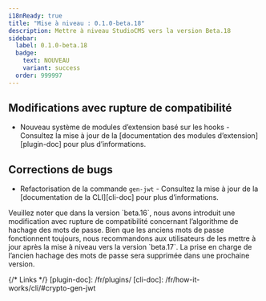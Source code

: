 ```yaml
---
i18nReady: true
title: "Mise à niveau : 0.1.0-beta.18"
description: Mettre à niveau StudioCMS vers la version Beta.18
sidebar:
  label: 0.1.0-beta.18
  badge:
    text: NOUVEAU
    variant: success
  order: 999997
---
```



<QuickUpdate />

## Modifications avec rupture de compatibilité

- Nouveau système de modules d’extension basé sur les hooks - Consultez la mise à jour de la [documentation des modules d’extension][plugin-doc] pour plus d’informations.

## Corrections de bugs

- Refactorisation de la commande `gen-jwt` - Consultez la mise à jour de la [documentation de la CLI][cli-doc] pour plus d’informations.

<Aside title="À noter">
Veuillez noter que dans la version `beta.16`, nous avons introduit une modification avec rupture de compatibilité concernant l’algorithme de hachage des mots de passe. Bien que les anciens mots de passe fonctionnent toujours, nous recommandons aux utilisateurs de les mettre à jour après la mise à niveau vers la version `beta.17`. La prise en charge de l’ancien hachage des mots de passe sera supprimée dans une prochaine version.
</Aside>

{/* Links */}
[plugin-doc]: /fr/plugins/
[cli-doc]: /fr/how-it-works/cli/#crypto-gen-jwt
